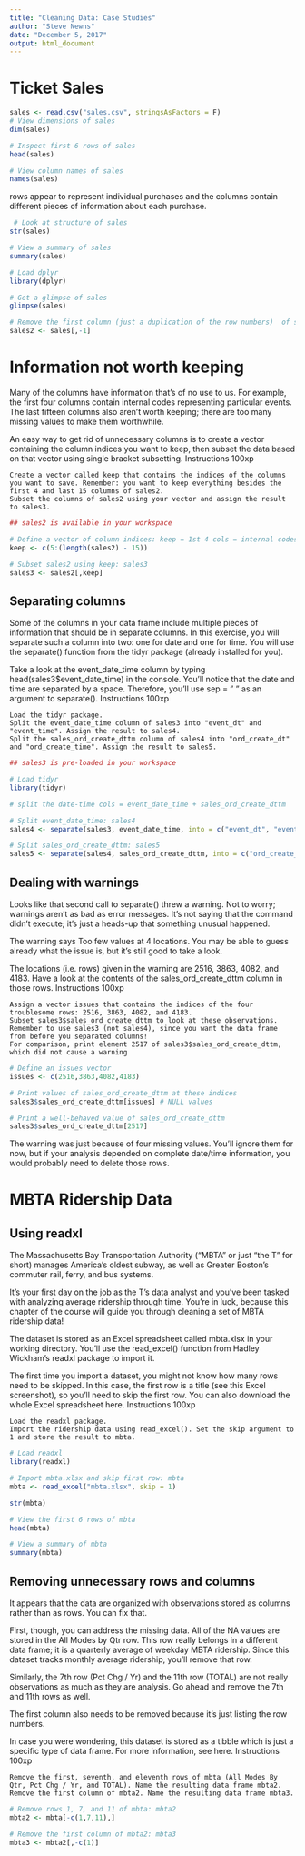 ```yaml
---
title: "Cleaning Data: Case Studies"
author: "Steve Newns"
date: "December 5, 2017"
output: html_document
---
```


# Ticket Sales

```r
sales <- read.csv("sales.csv", stringsAsFactors = F)
# View dimensions of sales
dim(sales)

# Inspect first 6 rows of sales
head(sales)

# View column names of sales
names(sales)
```

 rows appear to represent individual purchases and the columns contain different pieces of information about each purchase. 
 
```r
 # Look at structure of sales
str(sales)

# View a summary of sales
summary(sales)

# Load dplyr
library(dplyr)

# Get a glimpse of sales
glimpse(sales)

# Remove the first column (just a duplication of the row numbers)  of sales: sales2
sales2 <- sales[,-1]
```
 
# Information not worth keeping

Many of the columns have information that's of no use to us. For example, the first four columns contain internal codes representing particular events. The last fifteen columns also aren't worth keeping; there are too many missing values to make them worthwhile.

An easy way to get rid of unnecessary columns is to create a vector containing the column indices you want to keep, then subset the data based on that vector using single bracket subsetting.
Instructions
100xp

    Create a vector called keep that contains the indices of the columns you want to save. Remember: you want to keep everything besides the first 4 and last 15 columns of sales2.
    Subset the columns of sales2 using your vector and assign the result to sales3.
```r
## sales2 is available in your workspace

# Define a vector of column indices: keep = 1st 4 cols = internal codes, last 15 cols = too many missing valuesa
keep <- c(5:(length(sales2) - 15))

# Subset sales2 using keep: sales3
sales3 <- sales2[,keep]
```

## Separating columns

Some of the columns in your data frame include multiple pieces of information that should be in separate columns. In this exercise, you will separate such a column into two: one for date and one for time. You will use the separate() function from the tidyr package (already installed for you).

Take a look at the event_date_time column by typing head(sales3$event_date_time) in the console. You'll notice that the date and time are separated by a space. Therefore, you'll use sep = " " as an argument to separate().
Instructions
100xp

    Load the tidyr package.
    Split the event_date_time column of sales3 into "event_dt" and "event_time". Assign the result to sales4.
    Split the sales_ord_create_dttm column of sales4 into "ord_create_dt" and "ord_create_time". Assign the result to sales5.
```r
## sales3 is pre-loaded in your workspace

# Load tidyr
library(tidyr)

# split the date-time cols = event_date_time + sales_ord_create_dttm

# Split event_date_time: sales4
sales4 <- separate(sales3, event_date_time, into = c("event_dt", "event_time"), sep = " ")

# Split sales_ord_create_dttm: sales5
sales5 <- separate(sales4, sales_ord_create_dttm, into = c("ord_create_dt", "ord_create_time"), sep = " ")
```

## Dealing with warnings

Looks like that second call to separate() threw a warning. Not to worry; warnings aren't as bad as error messages. It's not saying that the command didn't execute; it's just a heads-up that something unusual happened.

The warning says Too few values at 4 locations. You may be able to guess already what the issue is, but it's still good to take a look.

The locations (i.e. rows) given in the warning are 2516, 3863, 4082, and 4183. Have a look at the contents of the sales_ord_create_dttm column in those rows.
Instructions
100xp

    Assign a vector issues that contains the indices of the four troublesome rows: 2516, 3863, 4082, and 4183.
    Subset sales3$sales_ord_create_dttm to look at these observations. Remember to use sales3 (not sales4), since you want the data frame from before you separated columns!
    For comparison, print element 2517 of sales3$sales_ord_create_dttm, which did not cause a warning
```r
# Define an issues vector
issues <- c(2516,3863,4082,4183)

# Print values of sales_ord_create_dttm at these indices
sales3$sales_ord_create_dttm[issues] # NULL values

# Print a well-behaved value of sales_ord_create_dttm
sales3$sales_ord_create_dttm[2517]    
```

The warning was just because of four missing values. You'll ignore them for now, but if your analysis depended on complete date/time information, you would probably need to delete those rows.

# MBTA Ridership Data

## Using readxl

The Massachusetts Bay Transportation Authority ("MBTA" or just "the T" for short) manages America's oldest subway, as well as Greater Boston's commuter rail, ferry, and bus systems.

It's your first day on the job as the T's data analyst and you've been tasked with analyzing average ridership through time. You're in luck, because this chapter of the course will guide you through cleaning a set of MBTA ridership data!

The dataset is stored as an Excel spreadsheet called mbta.xlsx in your working directory. You'll use the read_excel() function from Hadley Wickham's readxl package to import it.

The first time you import a dataset, you might not know how many rows need to be skipped. In this case, the first row is a title (see this Excel screenshot), so you'll need to skip the first row. You can also download the whole Excel spreadsheet here.
Instructions
100xp

    Load the readxl package.
    Import the ridership data using read_excel(). Set the skip argument to 1 and store the result to mbta.
```r
# Load readxl
library(readxl)

# Import mbta.xlsx and skip first row: mbta
mbta <- read_excel("mbta.xlsx", skip = 1)

str(mbta)

# View the first 6 rows of mbta
head(mbta)

# View a summary of mbta
summary(mbta)
```

## Removing unnecessary rows and columns

It appears that the data are organized with observations stored as columns rather than as rows. You can fix that.

First, though, you can address the missing data. All of the NA values are stored in the All Modes by Qtr row. This row really belongs in a different data frame; it is a quarterly average of weekday MBTA ridership. Since this dataset tracks monthly average ridership, you'll remove that row.

Similarly, the 7th row (Pct Chg / Yr) and the 11th row (TOTAL) are not really observations as much as they are analysis. Go ahead and remove the 7th and 11th rows as well.

The first column also needs to be removed because it's just listing the row numbers.

In case you were wondering, this dataset is stored as a tibble which is just a specific type of data frame. For more information, see here.
Instructions
100xp

    Remove the first, seventh, and eleventh rows of mbta (All Modes By Qtr, Pct Chg / Yr, and TOTAL). Name the resulting data frame mbta2.
    Remove the first column of mbta2. Name the resulting data frame mbta3.
```r
# Remove rows 1, 7, and 11 of mbta: mbta2
mbta2 <- mbta[-c(1,7,11),]

# Remove the first column of mbta2: mbta3
mbta3 <- mbta2[,-c(1)]
```